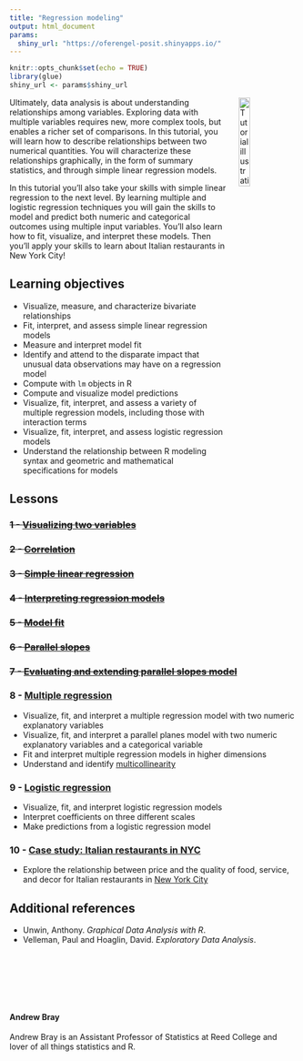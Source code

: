 ```yaml
---
title: "Regression modeling"
output: html_document
params:
  shiny_url: "https://oferengel-posit.shinyapps.io/"
---
```


<meta http-equiv='cache-control' content='no-cache'> 
<meta http-equiv='expires' content='0'> 
<meta http-equiv='pragma' content='no-cache'>

```r
knitr::opts_chunk$set(echo = TRUE)
library(glue)
shiny_url <- params$shiny_url
```

<img style="float: right; margin: 0px 0px 20px 20px" src="../../logo/umcg.png" alt="Tutorial illustration" width="20%" height="20%">



Ultimately, data analysis is about understanding relationships among variables. Exploring data with multiple variables requires new, more complex tools, but enables a richer set of comparisons. In this tutorial, you will learn how to describe relationships between two numerical quantities. You will characterize these relationships graphically, in the form of summary statistics, and through simple linear regression models.

In this tutorial you'll also take your skills with simple linear regression to the next level. By learning multiple and logistic regression techniques you will gain the skills to model and predict both numeric and categorical outcomes using multiple input variables. You'll also learn how to fit, visualize, and interpret these models. Then you'll apply your skills to learn about Italian restaurants in New York City!

## Learning objectives

* Visualize, measure, and characterize bivariate relationships
* Fit, interpret, and assess simple linear regression models
* Measure and interpret model fit
* Identify and attend to the disparate impact that unusual data observations may have on a regression model
* Compute with `lm` objects in R
* Compute and visualize model predictions
* Visualize, fit, interpret, and assess a variety of multiple regression models, including those with interaction terms
* Visualize, fit, interpret, and assess logistic regression models
* Understand the relationship between R modeling syntax and geometric and mathematical specifications for models

## Lessons

### ~~1 - [Visualizing two variables](`r glue("{shiny_url}03-01-lesson/")`){target="_blank"}~~
### ~~2 - [Correlation](`r glue("{shiny_url}03-02-lesson/")`){target="_blank"}~~
### ~~3 - [Simple linear regression](`r glue("{shiny_url}03-03-lesson/")`){target="_blank"}~~
### ~~4 - [Interpreting regression models](`r glue("{shiny_url}03-04-lesson/")`){target="_blank"}~~
### ~~5 - [Model fit](`r glue("{shiny_url}03-05-lesson/")`){target="_blank"}~~
### ~~6 - [Parallel slopes](`r glue("{shiny_url}03-06-lesson/")`){target="_blank"}~~
### ~~7 - [Evaluating and extending parallel slopes model](`r glue("{shiny_url}03-07-lesson/")`){target="_blank"}~~


### 8 - [Multiple regression](`r glue("{shiny_url}03-08-lesson/")`){target="_blank"}

* Visualize, fit, and interpret a multiple regression model with two numeric explanatory variables
* Visualize, fit, and interpret a parallel planes model with two numeric explanatory variables and a categorical variable
* Fit and interpret multiple regression models in higher dimensions
* Understand and identify [multicollinearity](https://en.wikipedia.org/wiki/Multicollinearity)

### 9 - [Logistic regression](`r glue("{shiny_url}03-09-lesson/")`){target="_blank"}

* Visualize, fit, and interpret logistic regression models
* Interpret coefficients on three different scales
* Make predictions from a logistic regression model

### 10 - [Case study: Italian restaurants in NYC](`r glue("{shiny_url}03-10-lesson/")`){target="_blank"}

* Explore the relationship between price and the quality of food, service, and decor for Italian restaurants in [New York City](https://en.wikipedia.org/wiki/New_York_City)


## Additional references

* Unwin, Anthony. *Graphical Data Analysis with R*.
* Velleman, Paul and Hoaglin, David. *Exploratory Data Analysis*.

<br/>
<br/>
<br/>
<br/>
<br/>

#### Andrew Bray

Andrew Bray is an Assistant Professor of Statistics at Reed College and lover of all things statistics and R.



